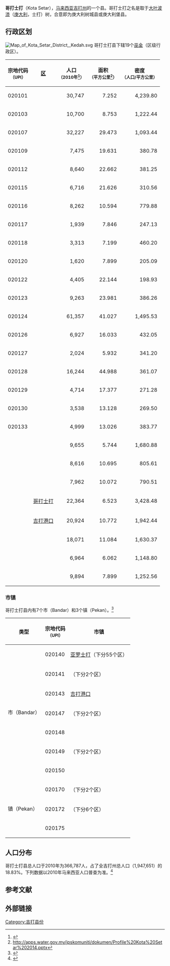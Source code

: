 {{Expand|time=2010-12-12}}
{{expand language|time=2017-07-23T16:47:35+00:00 }}
{{Infobox settlement myd
| name ={{PAGENAME}}
| official_name =Daerah Kota Setar
| en = Kota Setar District
| ta = கோத்தா ஸ்டார்
| jawi = 
| image_map = Kota Setar highlighted in Kedah, Malaysia.svg
| coordinates = {{coord|6|5|N|100|20|E|display=inline,title}}
| state =吉打
| seat =[[亚罗士打|亚罗士打]]
| la =[[亚罗士打市政厅|亚罗士打市政厅]]
| do = 
| area_total_km2          = {{formatnum:422.99|R}}
| area_footnotes=<ref>{{cite web|url=http://pdks.kedah.gov.my/index.php/profail-jabatan/sejarah-pentadbiran|title=Laman Web Rasmi Pejabat Daerah Kota Setar - Sejarah Pentadbiran|first=Super|last=User|website=pdks.kedah.gov.my|access-date=2019-06-08|archive-url=https://web.archive.org/web/20171213112939/http://pdks.kedah.gov.my/index.php/profail-jabatan/sejarah-pentadbiran|archive-date=2017-12-13|dead-url=yes}}</ref>
| population_total        = {{formatnum:360,129|R}}
| population_as_of=2010
| population_density_km2=auto
| population_footnotes={{my10|2}}
|postal_code = 05xxx
|area_code=+6-04
|registration_plate=K
}}

'''哥打士打'''（Kota Setar），[[马来西亚|马来西亚]][[吉打州|吉打州]]的一个县。哥打士打之名是取于[[大叶波漆|大叶波漆]]（[[庚大利|庚大利]]，士打）树，合意即为庚大利树城县或庚大利堡县。

==行政区划==
[[File:Map_of_Kota_Setar_District,_Kedah.svg|thumb]]
哥打士打县下辖19个[[巫金|巫金]]（区级行政区）。
{| class="wikitable sortable"
!宗地代码<br><small>（UPI）
![[巫金|区]]
!人口<br><small>（2010年<ref name=":232">{{Cite book|url=https://newss.statistics.gov.my/newss-portalx/ep/epFreeDownloadContentSearch.seam?contentId=54942&actionMethod=ep%2FepFreeDownloadContentSearch.xhtml%3AcontentAction.doDisplayContent&cid=14289|title=Taburan Penduduk Mengikut Kawasan Pihak Berkuasa Tempatan dan Mukim 2010 (PDF)|last=|first=|publisher=Jabatan Perangkaan Malaysia|year=2011|isbn=978-983-9044-59-1|location=Putrajaya|pages=|access-date=2020-03-25|archive-date=2019-07-01|archive-url=https://web.archive.org/web/20190701034155/https://newss.statistics.gov.my/newss-portalx/epTimeout.seam|dead-url=no}}</ref>）
!面积<br><small>（平方公里<ref>http://apps.water.gov.my/jpskomuniti/dokumen/Profile%20Kota%20Setar%202014.pptx</ref>）
!密度<br><small>（人口/平方公里）
|-
|020101
|{{tsl|ms|Mukim Alor Malai|亚罗马来}}
| align="right" |30,747
| align="right" |7.252
| align="right" |4,239.80
|-
|020103
|{{tsl|ms|Mukim Anak Bukit|安南武吉}}
| align="right" |10,700
| align="right" |8.753
| align="right" |1,222.44
|-
|020107
|{{tsl|ms|Mukim Derga|德卡}}
| align="right" |32,227
| align="right" |29.473
| align="right" |1,093.44
|-
|020109
|{{tsl|ms|Mukim Gunong, Kedah|象屿山}}
| align="right" |7,475
| align="right" |19.631
| align="right" |380.78
|-
|020112
|{{tsl|ms|Kuala Kangkong|港贡}}
| align="right" |8,640
| align="right" |22.662
| align="right" |381.25
|-
|020115
|{{tsl|ms|Mukim Kubang Rotan|古邦罗丹}}
| align="right" |6,716
| align="right" |21.626
| align="right" |310.56
|-
|020116
|{{tsl|ms|Mukim Langgar, Kedah|笼呀}}
| align="right" |8,262
| align="right" |10.594
| align="right" |779.88
|-
|020117
|{{tsl|ms|Mukim Lengkuas|令瓜士}}
| align="right" |1,939
| align="right" |7.846
| align="right" |247.13
|-
|020118
|{{tsl|ms|Mukim Lepai|礼牌}}
| align="right" |3,313
| align="right" |7.199
| align="right" |460.20
|-
|020120
|{{tsl|ms|Mukim Limbong|林望}}
| align="right" |1,620
| align="right" |7.899
| align="right" |205.09
|-
|020122
|{{tsl|ms|Mukim Padang Hang|巴东杭}}
| align="right" |4,405
| align="right" |22.144
| align="right" |198.93
|-
|020123
|{{tsl|ms|Mukim Padang Lalang|巴东拉浪}}
| align="right" |9,263
| align="right" |23.981
| align="right" |386.26
|-
|020124
|{{tsl|ms|Mukim Pengkalan Kundor|万家均乐}}
| align="right" |61,357
| align="right" |41.027
| align="right" |1,495.53
|-
|020126
|{{tsl|ms|Mukim Sala Kechik|沙拉格仄}}
| align="right" |6,927
| align="right" |16.033
| align="right" |432.05
|-
|020127
|{{tsl|ms|Mukim Sungai Baharu|双溪峇鲁}}
| align="right" |2,024
| align="right" |5.932
| align="right" |341.20
|-
|020128
|{{tsl|ms|Mukim Tajar|打惹}}
| align="right" |16,244
| align="right" |44.988
| align="right" |361.07
|-
|020129
|{{tsl|ms|Mukim Tebengau|德朋高}}
| align="right" |4,714
| align="right" |17.377
| align="right" |271.28
|-
|020130
|{{tsl|ms|Mukim Telaga Mas|德拉可马士}}
| align="right" |3,538
| align="right" |13.128
| align="right" |269.50
|-
|020133
|{{tsl|ms|Mukim Titi Gajah|知知牙也}}
| align="right" |4,999
| align="right" |13.026
| align="right" |383.77
|-
|
|{{tsl|ms|Alor Merah|亚罗美拉}}
| align="right" |9,655
| align="right" |5.744
| align="right" |1,680.88
|-
|
|{{tsl|ms|Bukit Pinang|武吉槟榔}}
| align="right" |8,616
| align="right" |10.695
| align="right" |805.61
|-
|
|{{tsl|ms|Hutan Kampong|}}
| align="right" |7,962
| align="right" |10.072
| align="right" |790.51
|-
|
|[[哥打士打|哥打士打]]
| align="right" |22,364
| align="right" |6.523
| align="right" |3,428.48
|-
|
|[[吉打港口|吉打港口]]
| align="right" |20,924
| align="right" |10.772
| align="right" |1,942.44
|-
|
|{{tsl|ms|Pumpong|滂滂}}
| align="right" |18,071
| align="right" |11.084
| align="right" |1,630.37
|-
|
|{{tsl|ms|Telok Chengai|}}
| align="right" |6,964
| align="right" |6.062
| align="right" |1,148.80
|-
|
|{{tsl|ms|Telok Kechai|}}
| align="right" |9,894
| align="right" |7.899
| align="right" |1,252.56
|}

===市镇===
哥打士打县内有7个市（Bandar）和3个镇（Pekan）。<ref>{{Cite web|url=https://www.mygeoportal.gov.my/sites/default/files/dokumen_upi/KOD%20DAN%20NAMA%20SEMPADAN%20PENTADBIRAN%20TANAH_KEDAH.pdf|title=Kod dan Nama Sempadan Pentadbiran Tanah, Unique Parcel Identifier (UPI) KEDAH|accessdate=|author=|date=2011|publisher=Jawatankuasa Teknikal Standard MyGDI (JTSM)|dead-url=no|archive-date=2020-11-03|archive-url=https://web.archive.org/web/20201103203342/https://www.mygeoportal.gov.my/sites/default/files/dokumen_upi/KOD%20DAN%20NAMA%20SEMPADAN%20PENTADBIRAN%20TANAH_KEDAH.pdf}}</ref>
{| class="wikitable sortable"
!类型
!宗地代码<br><small>（UPI）
!市镇
|-
| rowspan="7" |市（Bandar）
|020140
|[[亚罗士打|亚罗士打]]（下分55个区）
|-
|020141
|{{tsl|ms|Anak Bukit|安南武吉}}（下分2个区）
|-
|020143
|[[吉打港口|吉打港口]]
|-
|020147
|{{tsl|ms|Bandar Alor Merah|亚罗美拉}}（下分2个区）
|-
|020148
|{{tsl|ms|Bandar Bukit Pinang|武吉槟榔}}
|-
|020149
|{{tsl|ms|Bandar Langgar|笼呀}}（下分2个区）
|-
|020150
|{{tsl|ms|Bandar Simpang Empat|十字港}}
|-
| rowspan="3" |镇（Pekan）
|020170
|{{tsl|ms|Alor Janggus|甘光暹}}（下分2个区）
|-
|020172
|{{tsl|ms|Kota Sarang Semut|竹城}}（下分6个区）
|-
|020175
|{{tsl|ms|Pekan Gunung|象屿山}}
|}

== 人口分布 ==
哥打士打县总人口于2010年为366,787人，占了全吉打州总人口（1,947,651）的18.83%。下列数据以2010年马来西亚人口普查为准。<ref name=":4">{{Cite book|title=Taburan Penduduk dan Ciri-ciri Asas Demografi 2010|last=|first=|publisher=Jabatan Perangkaan Malaysia|year=2011|isbn=978-983-9044-54-6|location=Putrajaya|pages=}}</ref>
{{MyPopu|2010|268674|621|81041|8509|1284|6658}}

== 参考文献 ==
{{reflist}}

== 外部链接 ==
{{commons category|Kota Setar}}

{{吉打}}
{{马来西亚县份}}

[[Category:吉打县份|Category:吉打县份]]